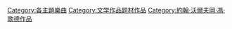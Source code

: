 [[Category:各主題樂曲|Category:各主題樂曲]]
[[Category:文学作品题材作品|Category:文学作品题材作品]]
[[Category:約翰·沃爾夫岡·馮·歌德作品|Category:約翰·沃爾夫岡·馮·歌德作品]]